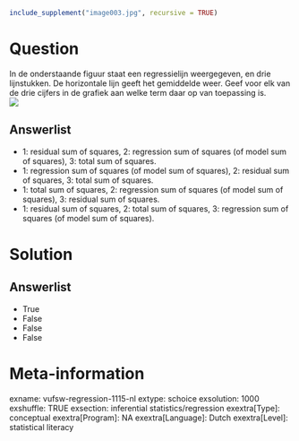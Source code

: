 ```r
include_supplement("image003.jpg", recursive = TRUE)
```

Question
========
In de onderstaande figuur staat een regressielijn weergegeven, en drie
lijnstukken. De horizontale lijn geeft het gemiddelde weer. Geef voor
elk van de drie cijfers in de grafiek aan welke term daar op van
toepassing is.  
![](image003.jpg)

Answerlist
----------
* 1: residual sum of squares, 2: regression sum of squares (of model sum
  of squares), 3: total sum of squares.
* 1: regression sum of squares (of model sum of squares), 2: residual sum
  of squares, 3: total sum of squares.
* 1: total sum of squares, 2: regression sum of squares (of model sum of
  squares), 3: residual sum of squares.
* 1: residual sum of squares, 2: total sum of squares, 3: regression sum
  of squares (of model sum of squares).

Solution
========










Answerlist
----------
* True
* False
* False
* False

Meta-information
================
exname: vufsw-regression-1115-nl
extype: schoice
exsolution: 1000
exshuffle: TRUE
exsection: inferential statistics/regression
exextra[Type]: conceptual
exextra[Program]: NA
exextra[Language]: Dutch
exextra[Level]: statistical literacy

